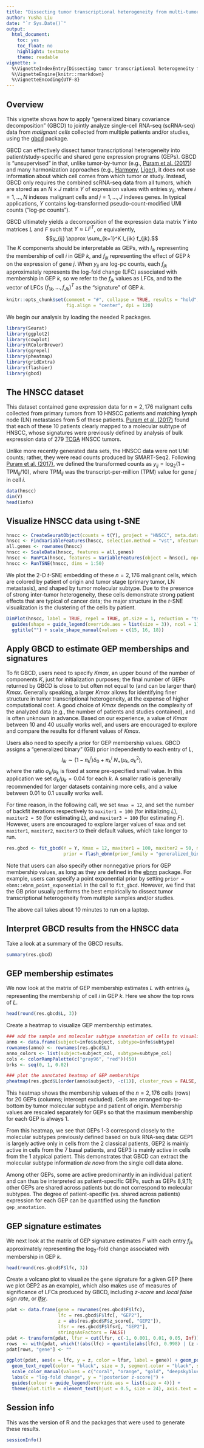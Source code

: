 ```yaml
---
title: "Dissecting tumor transcriptional heterogeneity from multi-tumor single-cell RNA-seq data using GBCD"
author: Yusha Liu
date: "`r Sys.Date()`"
output:
  html_document:
    toc: yes
    toc_float: no
    highlight: textmate
    theme: readable
vignette: >
  %\VignetteIndexEntry{Dissecting tumor transcriptional heterogeneity from multi-tumor single-cell RNA-seq data using GBCD}
  %\VignetteEngine{knitr::rmarkdown}
  %\VignetteEncoding{UTF-8}
---
```


Overview
--------

This vignette shows how to apply "generalized binary covariance
decomposition" (GBCD) to jointly analyze single-cell RNA-seq
(scRNA-seq) data from *malignant cells* collected from multiple
patients and/or studies, using the [gbcd][gbcd] package.

GBCD can effectively dissect tumor transcriptional heterogeneity into
patient/study-specific and shared gene expression programs
(GEPs). GBCD is "unsupervised" in that, unlike tumor-by-tumor (e.g.,
[Puram et al. (2017)][hnscc]) and many harmonization approaches (e.g.,
[Harmony][harmony], [Liger][liger]), it does not use information about
which cell comes from which tumor or study. Instead, GBCD only
requires the combined scRNA-seq data from all tumors, which are stored
as an $N \times J$ matrix $Y$ of expression values with entries
$y_{ij}$, where $i=1,\dots,N$ indexes malignant cells and
$j=1,\dots,J$ indexes genes. In typical applications, $Y$ contains
log-transformed pseudo-count-modified UMI counts ("log-pc counts").

GBCD ultimately yields a decomposition of the expression data matrix
$Y$ into matrices $L$ and $F$ such that $Y \approx L F^T$, or
equivalently, $$y_{ij} \approx \sum_{k=1}^K l_{ik} f_{jk}.$$ The $K$
components should be interpretable as GEPs, with $l_{ik}$ representing
the membership of cell $i$ in GEP $k$, and $f_{jk}$ representing the
effect of GEP $k$ on the expression of gene $j$. When $y_{ij}$ are
log-pc counts, each $f_{jk}$ approximately represents the log-fold
change (LFC) associated with membership in GEP $k$, so we refer to the
$f_{jk}$ values as LFCs, and to the vector of LFCs $(f_{1k}, \dots,
f_{Jk})^T$ as the "signature" of GEP $k$.

```r
knitr::opts_chunk$set(comment = "#", collapse = TRUE, results = "hold",
                      fig.align = "center", dpi = 120)
```

We begin our analysis by loading the needed R packages.

```r
library(Seurat)
library(ggplot2)
library(cowplot)
library(RColorBrewer)
library(ggrepel)
library(pheatmap)
library(gridExtra)
library(flashier)
library(gbcd)
```

The HNSCC dataset
-----------------

This dataset contained gene expression data for $n=2,176$ malignant
cells collected from primary tumors from 10 HNSCC patients and
matching lymph node (LN) metastases from 5 of these
patients. [Puram et al. (2017)][hnscc] found that each of these 10
patients clearly mapped to a molecular subtype of HNSCC, whose
signatures were previously defined by analysis of bulk expression data
of 279 [TCGA][tcga] HNSCC tumors.

Unlike more recently generated data sets, the HNSCC data were not UMI
counts; rather, they were read counts produced by
SMART-Seq2. Following [Puram et al. (2017)][hnscc], we defined the
transformed counts as $y_{ij} = \log_2(1 + \mathrm{TPM}_{ij}/10)$,
where $\mathrm{TPM}_{ij}$ was the transcript-per-million (TPM) value
for gene $j$ in cell $i$.

```r
data(hnscc)
dim(Y)
head(info)
```

Visualize HNSCC data using t-SNE
--------------------------------

```r
hnscc <- CreateSeuratObject(counts = t(Y), project = "HNSCC", meta.data = info)
hnscc <- FindVariableFeatures(hnscc, selection.method = "vst", nfeatures = 5000)
all.genes <- rownames(hnscc)
hnscc <- ScaleData(hnscc, features = all.genes)
hnscc <- RunPCA(hnscc, features = VariableFeatures(object = hnscc), npcs = 50, verbose = FALSE)
hnscc <- RunTSNE(hnscc, dims = 1:50)
```

We plot the 2-D *t*-SNE embedding of these $n=2,176$ malignant cells,
which are colored by patient of origin and tumor stage (primary tumor,
LN metastasis), and shaped by tumor molecular subtype. Due to the
presence of strong inter-tumor heterogeneity, these cells demonstrate
strong patient effects that are typical of cancer data; the major
structure in the *t*-SNE visualization is the clustering of the cells
by patient.

```r
DimPlot(hnscc, label = TRUE, repel = TRUE, pt.size = 1, reduction = "tsne", group.by = "subject", shape.by = "subtype", cols = subject_col) +
  guides(shape = guide_legend(override.aes = list(size = 3)), ncol = 1) + theme(text = element_text(size = 12)) +
  ggtitle("") + scale_shape_manual(values = c(15, 16, 18))
```

Apply GBCD to estimate GEP memberships and signatures
-----------------------------------------------------

To fit GBCD, users need to specify $Kmax$, an upper bound of the
number of components $K$, just for initialization purposes; the final
number of GEPs returned by GBCD is close to but often not equal to
(and can be larger than) $Kmax$. Generally speaking, a larger $Kmax$
allows for identifying finer structure in tumor transcriptional
heterogeneity, at the expense of higher computational cost. A good
choice of $Kmax$ depends on the complexity of the analyzed data (e.g.,
the number of patients and studies contained), and is often unknown in
advance. Based on our experience, a value of $Kmax$ between 10 and 40
usually works well, and users are encouraged to explore and compare
the results for different values of $Kmax$.

Users also need to specify a prior for GEP membership values. GBCD
assigns a "generalized binary" (GB) prior independently to each entry
of $L$, $$l_{ik}\sim (1-\pi_k^l) \delta_0 + \pi_k^l \: N_{+} (\mu_k,
\sigma_k^2),$$ where the ratio $\sigma_k/\mu_k$ is fixed at some
pre-specified small value. In this application we set $\sigma_k/\mu_k
= 0.04$ for each $k$. A smaller ratio is generally recommended for
larger datasets containing more cells, and a value between 0.01 to 0.1
usually works well.

For time reason, in the following call, we set `Kmax = 12`, and set
the number of backfit iterations respectively to `maxiter1 = 100` (for
initializing $L$), `maxiter2 = 50` (for estimating $L$), and `maxiter3
= 100` (for estimating $F$). However, users are encouraged to explore
larger values of `Kmax` and set `maxiter1`, `maxiter2`, `maxiter3` to
their default values, which take longer to run.

```r
res.gbcd <- fit_gbcd(Y = Y, Kmax = 12, maxiter1 = 100, maxiter2 = 50, maxiter3 = 100,
                     prior = flash_ebnm(prior_family = "generalized_binary", scale = 0.04), verbose = 0)
```

Note that users can also specify other nonnegative priors for GEP
membership values, as long as they are defined in the [ebnm][ebnm]
package. For example, users can specify a point exponential prior by
setting `prior = ebnm::ebnm_point_exponential` in the call to
`fit_gbcd`. However, we find that the GB prior usually performs the
best empirically to dissect tumor transcriptional heterogeneity from
multiple samples and/or studies.

The above call takes about 10 minutes to run on a laptop.

Interpret GBCD results from the HNSCC data
------------------------------------------

Take a look at a summary of the GBCD results.

```r
summary(res.gbcd)
```


GEP membership estimates
------------------------

We now look at the matrix of GEP membership estimates $L$ with entries
$l_{ik}$ representing the membership of cell $i$ in GEP $k$. Here we
show the top rows of $L$.

```r
head(round(res.gbcd$L, 3))
```

Create a heatmap to visualize GEP membership estimates.

```r
### add the sample and molecular subtype annotation of cells to visualize the GEP memberships
anno <- data.frame(subject=info$subject, subtype=info$subtype)
rownames(anno) <- rownames(res.gbcd$L)
anno_colors <- list(subject=subject_col, subtype=subtype_col)
cols <- colorRampPalette(c("gray96", "red"))(50)
brks <- seq(0, 1, 0.02)

### plot the annotated heatmap of GEP memberships
pheatmap(res.gbcd$L[order(anno$subject), -c(1)], cluster_rows = FALSE, cluster_cols = FALSE, show_rownames = FALSE, annotation_row = anno, annotation_colors = anno_colors, annotation_names_row = FALSE, angle_col = 45, fontsize = 10, color = cols, breaks = brks, main = "")
```

This heatmap shows the membership values of the $n=2,176$ cells (rows)
for 20 GEPs (columns; intercept excluded). Cells are arranged
top-to-bottom by tumor molecular subtype and patient of
origin. Membership values are rescaled separately for GEPs so that the
maximum membership for each GEP is always 1.

From this heatmap, we see that GEPs 1-3 correspond closely to the
molecular subtypes previously defined based on bulk RNA-seq data: GEP1
is largely active only in cells from the 2 classical patients, GEP2 is
mainly active in cells from the 7 basal patients, and GEP3 is mainly
active in cells from the 1 atypical patient. This demonstrates that
GBCD can extract the molecular subtype information *de novo* from the
single cell data alone.

Among other GEPs, some are active predominantly in an individual
patient and can thus be interpreted as patient-specific GEPs, such as
GEPs 8,9,11; other GEPs are shared across patients but do not
correspond to molecular subtypes. The degree of patient-specific
(vs. shared across patients) expression for each GEP can be quantified
using the function `gep_annotation`.

GEP signature estimates
---------------------------------

We next look at the matrix of GEP signature estimates $F$ with each
entry $f_{jk}$ approximately representing the $\text{log}_2$-fold
change associated with membership in GEP $k$.

```r
head(round(res.gbcd$F$lfc, 3))
```

Create a volcano plot to visualize the gene signature for a given GEP
(here we plot GEP2 as an example), which also makes use of measures of
significance of LFCs produced by GBCD, including *z-score* and *local
false sign rate*, or [*lfsr*][lfsr].

```r
pdat <- data.frame(gene = rownames(res.gbcd$F$lfc), 
                   lfc = res.gbcd$F$lfc[, "GEP2"], 
                   z = abs(res.gbcd$F$z_score[, "GEP2"]), 
                   lfsr = res.gbcd$F$lfsr[, "GEP2"],
                   stringsAsFactors = FALSE)
pdat <- transform(pdat, lfsr = cut(lfsr, c(-1, 0.001, 0.01, 0.05, Inf)))
rows  <- with(pdat, which(!(abs(lfc) > quantile(abs(lfc), 0.998) | (z > 10))))
pdat[rows, "gene"] <- ""

ggplot(pdat, aes(x = lfc, y = z, color = lfsr, label = gene)) + geom_point() + 
  geom_text_repel(color = "black", size = 3, segment.color = "black", segment.size = 0.25, min.segment.length = 0, max.overlaps = Inf, na.rm = TRUE) +
  scale_color_manual(values = c("coral", "orange", "gold", "deepskyblue")) +
  labs(x = "log-fold change", y = "|posterior z-score|") + 
  guides(colour = guide_legend(override.aes = list(size = 4))) + 
  theme(plot.title = element_text(hjust = 0.5, size = 24), axis.text = element_text(size = 20), axis.title = element_text(size = 20), legend.title = element_text(size = 20), legend.text = element_text(size = 16), legend.position = "bottom") + ggtitle("Volcano plot of gene signature for GEP2")
```

Session info
------------

This was the version of R and the packages that were used to generate
these results.

```r
sessionInfo()
```

[hnscc]: https://www.sciencedirect.com/science/article/pii/S0092867417312709
[harmony]: https://portals.broadinstitute.org/harmony
[liger]: https://github.com/welch-lab/liger
[tcga]: https://www.ncbi.nlm.nih.gov/pmc/articles/PMC4311405/
[ebnm]: https://stephenslab.github.io/ebnm/
[gbcd]: https://github.com/stephenslab/gbcd
[lfsr]: https://academic.oup.com/biostatistics/article/18/2/275/2557030
